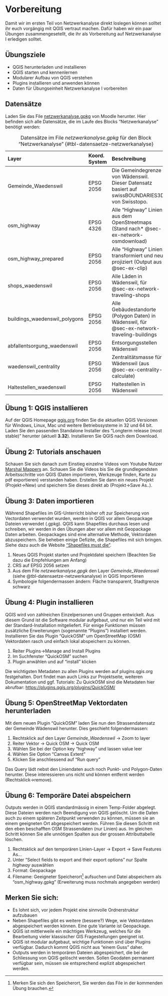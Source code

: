 
# Vorbereitung

Damit wir im ersten Teil von Netzwerkanalyse direkt loslegen können solltet ihr euch vorgängig mit QGIS vertraut machen. Dafür haben wir ein paar Übungen zusammengesetellt, die ihr als Vorbereitung auf Netzwerkanalyse I erledigen solltet.

:::{.callout-note}
## Übungsziele

- QGIS herunterladen und installieren
- QGIS starten und kennenlernen
- Modularer Aufbau von QGIS verstehen
- Plugins installieren und anwenden können
- Daten für Übungseinheit Netzwerkanalyse I vorbereiten
:::

## Datensätze

Laden Sie das File [netzwerkanalyse.gpkg](https://moodle.zhaw.ch/mod/resource/view.php?id=974542) von Moodle herunter. 
Hier befinden sich alle Datensätze, die im Laufe des Blocks "Netzwerkanalyse" benötigt werden:

| Layer | Koord. System | Beschreibung | 
|:---|:---|:---|
| Gemeinde_Waedenswil | EPSG 2056 | Die Gemeindegrenze von Wädenswil. Dieser Datensatz basiert auf swissBOUNDARIES3D von Swisstopo. |
| osm_highway | EPSG 4326 | Alle "Highway" Linien aus dem OpenStreetmaps (Stand  nach* @sec-ex-network-osmdownload) |
| osm_highway_prepared | EPSG 2056 | Alle "Highway" Linien transformiert und neu projiziert (Output aus @sec-ex-clip) |
| shops_waedenswil | EPSG 2056 | Alle Läden in Wädenswil, für @sec-ex-network-traveling-shops |
| buildings_waedenswil_polygons | EPSG 2056 | Alle Gebäudestandorte (Polygon Daten) in Wädenswil, für @sec-ex-network-traveling-buildings |
| abfallentsorgung_waedenswil | EPSG 2056 | Entsorgungsstellen Wädenswil |
| waedenswil_centrality | EPSG 2056 | Zentralitätsmasse für Wädenswil (aus @sec-ex-centrality-calculate) |
| Haltestellen_waedenswil | EPSG 2056 | Haltestellen in Wädenswil |

: Datensätze im File *netzwerkanalyse.gpkg* für den Block "Netzwerkanalyse" {#tbl-datensaetze-netzwerkanalyse}

## Übung 1: QGIS installieren

Auf der QGIS Homepage [qgis.org](https://www.qgis.org/de/site/forusers/download.html) finden Sie die aktuellen QGIS Versionen für Windows, Linux, Mac und weitere Betriebssysteme in 32 und 64 bit. Laden Sie den passenden Standalone Installer des "Longterm release (most stable)" herunter (aktuell **3.32**). Installieren Sie QGIS nach dem Download.

## Übung 2: Tutorials anschauen

Schauen Sie sich danach zum Einstieg einzelne Videos vom Youtube Nutzer [Marshal Mappers](https://www.youtube.com/channel/UCKwC9hcJr-4mgsNUeJzMAvA/videos) an. Schauen Sie die Videos bis Sie die grundlegendsten Arbeitsschritte von QGIS (Daten importieren, Werkzeuge finden, Karte zu pdf exportieren) verstanden haben. Erstellen Sie dann ein neues Projekt (Projekt→New) und speichern Sie dieses direkt ab (Projekt→Save As..). 

## Übung 3: Daten importieren

Während Shapefiles im GIS-Unterricht bisher oft zur Speicherung von Vectordaten verwendet wurden, werden in QGIS vor allem Geopackage Dateien verwendet (.gpkg). QGIS kann Shapefiles durchaus lesen und schreiben, wir werden in den Übungen aber vor allem mit Geopackage Daten arbeiten. Geopackages sind eine alternative Methode, Vektordaten abzuspeichern. Sie beheben einige Defizite, die Shapefiles mit sich bringen. Siehe dazu auch die Website ["Shapefiles must die"](http://switchfromshapefile.org/). 

1. Neues QGIS Projekt starten und Projektdatei speichern (Beachten Sie dazu die Empfehlungen am Anfang)
2. CRS auf EPSG 2056 setzen
3. Aus dem File *netzwerkanalyse.gpgk* den Layer *Gemeinde_Waedenswil* (siehe @tbl-datensaetze-netzwerkanalyse) in QGIS Importieren
4. Symbologie folgendermassen ändern: Fläche transparent, Stadtgrenze schwarz

## Übung 4: Plugin installieren {#sec-ex-network-plugins}

QGIS wird von zahlreichen Einzelpersonen und Gruppen entwickelt. Aus diesem Grund ist die Software modular aufgebaut, und nur ein Teil wird mit der Standard-Installation mitgeliefert. Für einige Funktionen müssen zusätzliche Erweiterungen (sogenannte "Plugins") installiert werden. Installieren Sie das Plugin "QuickOSM" um OpenStreetMap (OSM) Vektordaten rasch und einfach lokal abspeichern zu können.

1. Reiter Plugins→Manage and Install Plugins
2. Im Suchfenster "QuickOSM" suchen
3. Plugin anwählen und auf "install" klicken

Die wichtigsten Metadaten zu allen Plugins werden auf plugins.qgis.org festgehalten. Dort findet man auch Links zur Projektseite, weiteren Dokumentation und ggf. Tutorials: Zu QuickOSM sind die Metadaten hier abrufbar: [https://plugins.qgis.org/plugins/QuickOSM/](https://plugins.qgis.org/plugins/QuickOSM/)

## Übung 5: OpenStreetMap Vektordaten herunterladen {#sec-ex-network-osmdownload}

Mit dem neuen Plugin "QuickOSM" laden Sie nun den Strassendatensatz der Gemeinde Wädenswil herunter. Dies geschieht folgendermassen:

1. Rechtsklick auf den Layer *Gemeinde_Waedenswil* → Zoom to layer
2. Reiter Vektor → Quick OSM → Quick OSM
3. Wählen Sie bei der Option key "highway" und lassen value leer
4. Wählen Sie Option "Canvas Extent"
5. Klicken Sie anschliessend auf "Run query"

Das Query lädt nebst den Liniendaten auch noch Punkt- und Polygon-Daten herunter. Diese interessieren uns nicht und können entfernt werden (Rechtsklick→remove).

## Übung 6: Temporäre Datei abspeichern

Outputs werden in QGIS standardmässig in einem Temp-Folder abgelegt. Diese Dateien werden nach Beendigung von QGIS gelöscht. Um die Daten auch zu einem späteren Zeitpunkt verwenden zu können, müssen sie an einem geeigneten Ort abgespeichert werden. Führen Sie diesen Schritt mit den eben beschafften OSM Strassendaten (nur Linien) aus. Im gleichen Schritt können Sie alle unnötigen Spalten aus der grossen Attributtabelle löschen.

1. Rechtsklick auf den temporären Linien-Layer → Export → Save Features As...
2. Unter "Select fields to export and their export options" nur Spalte *highway* auswählen
3. Format: Geopackage
4. Filename: Geeigneter Speicherort[^speicherort] aufsuchen und Datei abspeichern als "osm_highway.gpkg"
   (Erweiterung muss nochmals angegeben werden)

[^speicherort]: Merken Sie sich den Speicherort, Sie werden das File in der kommenden Übung brauchen.

:::{.callout-note}
## Merken Sie sich:

- Es lohnt sich, vor jedem Projekt eine sinnvolle Ordnerstruktur aufzubauen
- Neben Shapefiles gibt es weitere (bessere?) Wege, wie Vektordaten abgespeichert werden können. Eine gute Variante ist Geopackage.
- QGIS ist mittlerweile ein mächtiges Werkzeug, welches für die Bearbeitung vieler klassischer GIS Fragestellungen geeignet ist.
- QGIS ist modular aufgebaut, wichtige Funktionen sind über Plugins verfügbar. Dadurch kommt QGIS nicht aus "einem Guss" daher.
- Outputs werden in temporären Dateien abgespeichert, die bei der Schliessung von QGIS gelöscht werden. Sollen Geodaten permanent verfügbar sein, müssen sie entsprechend explizit abgespeichert werden.
:::